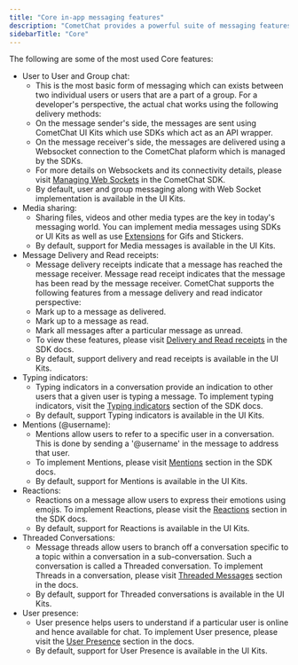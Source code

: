```yaml
---
title: "Core in-app messaging features"
description: "CometChat provides a powerful suite of messaging features. A subset of these features called 'Messaging Core' provide features which are bare minimum to build a good chat user experience."
sidebarTitle: "Core"
---
```


The following are some of the most used Core features:

- User to User and Group chat:
	- This is the most basic form of messaging which can exists between two individual users or users that are a part of a group. For a developer's perspective, the actual chat works using the following delivery methods:
	- On the message sender's side, the messages are sent using CometChat UI Kits which use SDKs which act as an API wrapper.
	- On the message receiver's side, the messages are delivered using a Websocket connection to the CometChat plaform which is managed by the SDKs.
	- For more details on Websockets and its connectivity details, please visit [Managing Web Sockets](https://www.cometchat.com/docs/sdk/javascript/managing-web-sockets-connections-manually) in the CometChat SDK.
	- By default, user and group messaging along with Web Socket implementation is available in the UI Kits.
- Media sharing:
	- Sharing files, videos and other media types are the key in today's messaging world. You can implement media messages using SDKs or UI Kits as well as use [Extensions](https://www.cometchat.com/docs/fundamentals/extensions-overview) for Gifs and Stickers.
	- By default, support for Media messages is available in the UI Kits.
- Message Delivery and Read receipts:
	- Message delivery receipts indicate that a message has reached the message receiver. Message read receipt indicates that the message has been read by the message receiver. CometChat supports the following features from a message delivery and read indicator perspective:
	- Mark up to a message as delivered.
	- Mark up to a message as read.
	- Mark all messages after a particular message as unread.
	- To view these features, please visit [Delivery and Read receipts](https://www.cometchat.com/docs/sdk/javascript/delivery-read-receipts#mark-messages-as-unread) in the SDK docs.
	- By default, support delivery and read receipts is available in the UI Kits.
- Typing indicators:
	- Typing indicators in a conversation provide an indication to other users that a given user is typing a message. To implement typing indicators, visit the [Typing indicators](https://www.cometchat.com/docs/sdk/javascript/typing-indicators) section of the SDK docs.
	- By default, support Typing indicators is available in the UI Kits.
- Mentions (@username):
	- Mentions allow users to refer to a specific user in a conversation. This is done by sending a '@username' in the message to address that user.
	- To implement Mentions, please visit [Mentions](https://www.cometchat.com/docs/sdk/javascript/mentions) section in the SDK docs.
	- By default, support for Mentions is available in the UI Kits.
- Reactions:
	- Reactions on a message allow users to express their emotions using emojis. To implement Reactions, please visit the [Reactions](https://www.cometchat.com/docs/sdk/javascript/reactions) section in the SDK docs.
	- By default, support for Reactions is available in the UI Kits.
- Threaded Conversations:
	- Message threads allow users to branch off a conversation specific to a topic within a conversation in a sub-conversation. Such a conversation is called a Threaded conversation. To implement Threads in a conversation, please visit [Threaded Messages](https://www.cometchat.com/docs/sdk/javascript/threaded-messages) section in the docs.
	- By default, support for Threaded conversations is available in the UI Kits.
- User presence:
	- User presence helps users to understand if a particular user is online and hence available for chat. To implement User presence, please visit the [User Presence](https://www.cometchat.com/docs/sdk/javascript/user-presence) section in the docs.
	- By default, support for User Presence is available in the UI Kits.
